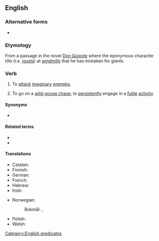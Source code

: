 ==English==
{{wikipedia|tilting at windmills}}

===Alternative forms===
* {{l|en|fight windmills}}

===Etymology===
From a passage in the novel [[w:Don Quixote|Don Quixote]] where the eponymous character tilts (i.e. [[joust]]s) at [[windmill]]s that he has mistaken for giants.

===Verb===
{{en-verb|*|head=[[tilt]] [[at]] [[windmill]]s}}

# {{lb|en|intransitive}} To [[attack]] [[imaginary]] [[enemies]].
# {{lb|en|intransitive|by extension}} To go on a [[wild-goose chase]]; to [[persistently]] engage in a [[futile]] [[activity]].

====Synonyms====
* {{sense|go on a wild-goose chase}} {{l|en|chase a rainbow}}

====Related terms====
* {{l|en|throw one's cap over the windmill}}
* {{l|en|mistake windmills for giants}}

====Translations====
{{trans-top|attack imaginary enemies}}
* Catalan: {{t|ca|lluïtar contra molins de vent}}
* Finnish: {{t|fi|taistella tuulimyllyjä vastaan}}
* German: {{t+|de|gegen Windmühlen kämpfen}}
* French: {{t+|fr|se battre contre des moulins à vent}}
* Hebrew: {{t+|he|נִלְחַם בְּטַחֲנוֹת רוּחַ‎|tr=nilchám b'tachanót rúach}}
* Irish: {{t|ga|dul i ngleic le samhailtí}}
{{trans-mid}}
* Norwegian:
*: Bokmål: {{t+|nb|slåss mot vindmøller}}, {{t|nb|kjempe mot vindmøller}}
* Polish: {{t+|pl|walczyć z wiatrakami|impf}}
* Welsh: {{t|cy|ymladd â melinau gwynt}}
{{trans-bottom}}

[[Category:English predicates]]
